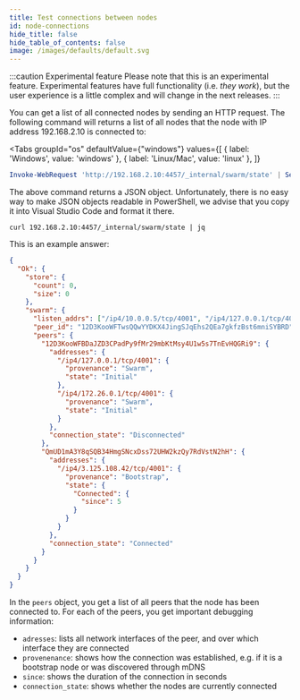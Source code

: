 ```yaml
---
title: Test connections between nodes
id: node-connections
hide_title: false
hide_table_of_contents: false
image: /images/defaults/default.svg
---
```


:::caution Experimental feature
Please note that this is an experimental feature. Experimental features have full functionality (i.e. _they work_), but the user experience is a little complex and will change in the next releases.
:::

You can get a list of all connected nodes by sending an HTTP request. The following command will returns a list of all nodes that the node with IP address 192.168.2.10 is connected to:


<Tabs
  groupId="os"
  defaultValue={"windows"}
  values={[
    { label: 'Windows', value: 'windows' },
    { label: 'Linux/Mac', value: 'linux' },
  ]}
>


<TabItem value="windows">


```powershell
Invoke-WebRequest 'http://192.168.2.10:4457/_internal/swarm/state' | Select-Object -Expand Content
```

The above command returns a JSON object. Unfortunately, there is no easy way to make JSON objects readable in PowerShell, we advise that you copy it into Visual Studio Code and format it there.

</TabItem>
<TabItem value="linux">


```text
curl 192.168.2.10:4457/_internal/swarm/state | jq
```

</TabItem>
</Tabs>


This is an example answer:

```json
{
  "Ok": {
    "store": {
      "count": 0,
      "size": 0
    },
    "swarm": {
      "listen_addrs": ["/ip4/10.0.0.5/tcp/4001", "/ip4/127.0.0.1/tcp/4001"],
      "peer_id": "12D3KooWFTwsQQwYYDKX4JingSJqEhs2QEa7gkfzBst6mniSYBRD",
      "peers": {
        "12D3KooWFBDaJZD3CPadPy9fMr29mbKtMsy4U1w5s7TnEvHQGRi9": {
          "addresses": {
            "/ip4/127.0.0.1/tcp/4001": {
              "provenance": "Swarm",
              "state": "Initial"
            },
            "/ip4/172.26.0.1/tcp/4001": {
              "provenance": "Swarm",
              "state": "Initial"
            }
          },
          "connection_state": "Disconnected"
        },
        "QmUD1mA3Y8qSQB34HmgSNcxDss72UHW2kzQy7RdVstN2hH": {
          "addresses": {
            "/ip4/3.125.108.42/tcp/4001": {
              "provenance": "Bootstrap",
              "state": {
                "Connected": {
                  "since": 5
                }
              }
            }
          },
          "connection_state": "Connected"
        }
      }
    }
  }
}
```

In the `peers` object, you get a list of all peers that the node has been connected to. For each of the peers, you
get important debugging information:

- `adresses`: lists all network interfaces of the peer, and over which interface they are connected
- `provenenance`: shows how the connection was established, e.g. if it is a bootstrap node or was discovered through mDNS
- `since`: shows the duration of the connection in seconds
- `connection_state`: shows whether the nodes are currently connected


<NPS />

